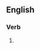 ==English==

===Verb===
{{head|en|present participle}}

# {{present participle of|liquify|lang=en|nocat=1}}